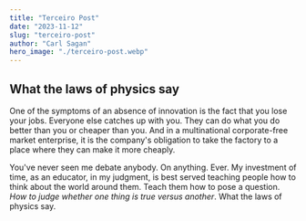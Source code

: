 ```yaml
---
title: "Terceiro Post"
date: "2023-11-12"
slug: "terceiro-post"
author: "Carl Sagan"
hero_image: "./terceiro-post.webp"
---
```



## What the laws of physics say

One of the symptoms of an absence of innovation is the fact that you lose your jobs. Everyone else catches up with you. They can do what you do better than you or cheaper than you. And in a multinational corporate-free market enterprise, it is the company's obligation to take the factory to a place where they can make it more cheaply.

You've never seen me debate anybody. On anything. Ever. My investment of time, as an educator, in my judgment, is best served teaching people how to think about the world around them. Teach them how to pose a question. *How to judge whether one thing is true versus another*. What the laws of physics say.